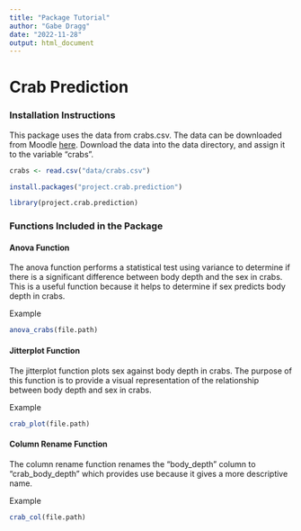 ```yaml
---
title: "Package Tutorial"
author: "Gabe Dragg"
date: "2022-11-28"
output: html_document
---
```


# Crab Prediction

### Installation Instructions

This package uses the data from crabs.csv. The data can be downloaded from Moodle [here](https://moodle.selu.edu/moodle/mod/resource/view.php?id=4095991&redirect=1). Download the data into the data directory, and assign it to the variable "crabs".

```r
crabs <- read.csv("data/crabs.csv")
```


```r
install.packages("project.crab.prediction")
```

```r
library(project.crab.prediction)
```

### Functions Included in the Package

#### Anova Function
The anova function performs a statistical test using variance to determine if there is a significant difference between body depth and the sex in crabs. This is a useful function because it helps to determine if sex predicts body depth in crabs.

Example
```r
anova_crabs(file.path)
```

#### Jitterplot Function
The jitterplot function plots sex against body depth in crabs. The purpose of this function is to provide a visual representation of the relationship between body depth and sex in crabs.

Example
```r
crab_plot(file.path)
```

#### Column Rename Function
The column rename function renames the "body_depth" column to "crab_body_depth" which provides use because it gives a more descriptive name.

Example
```r
crab_col(file.path)
```

